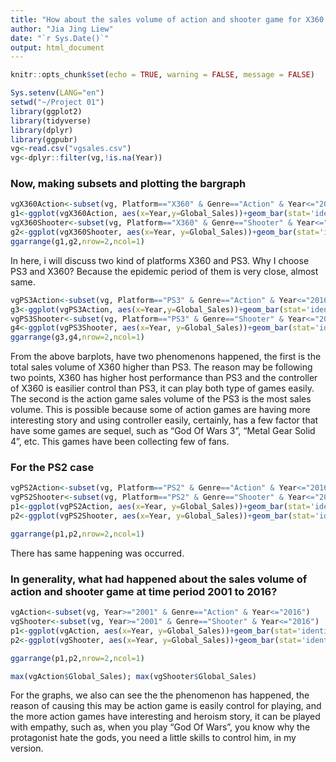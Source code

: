 ---
title: "How about the sales volume of action and shooter game for X360 and PS3? "
author: "Jia Jing Liew"
date: "`r Sys.Date()`"
output: html_document
---

```{r setup, include=FALSE}
knitr::opts_chunk$set(echo = TRUE, warning = FALSE, message = FALSE)
```

```{r, include = TRUE}
Sys.setenv(LANG="en")
setwd("~/Project 01")
library(ggplot2)
library(tidyverse)
library(dplyr)
library(ggpubr)
vg<-read.csv("vgsales.csv")
vg<-dplyr::filter(vg,!is.na(Year))
```

### Now, making subsets and plotting the bargraph
```{r, echo = FALSE}
vgX360Action<-subset(vg, Platform=="X360" & Genre=="Action" & Year<="2016" & Year>"2005")
g1<-ggplot(vgX360Action, aes(x=Year,y=Global_Sales))+geom_bar(stat='identity',color='lightblue')+labs(x='Year',y='Sales',title="Sales Volume of Action Game", tag="X360")+theme(axis.text.x = element_text(angle = 45, vjust = 1, hjust = 1, size = 12),axis.text.y = element_text(vjust = 1, hjust = 1, size = 12))+geom_text(aes(x=1,y=40),label=sum(vgX360Action$Global_Sales))
vgX360Shooter<-subset(vg, Platform=="X360" & Genre=="Shooter" & Year<="2016" & Year>"2005")
g2<-ggplot(vgX360Shooter, aes(x=Year, y=Global_Sales))+geom_bar(stat='identity',color='lightgreen')+labs(x='Year',y='Sales',title="Sales Volume of Shooter Game", tag="X360")+theme(axis.text.x = element_text(angle = 45, vjust = 1, hjust = 1, size = 12),axis.text.y = element_text(vjust = 1, hjust = 1, size = 12))+geom_text(aes(x=1,y=40),label=sum(vgX360Shooter$Global_Sales))
ggarrange(g1,g2,nrow=2,ncol=1)
```

In here, i will discuss two kind of platforms X360 and PS3. Why I choose PS3 and X360? Because the epidemic period of them is very close, almost same.
```{r, echo = FALSE}
vgPS3Action<-subset(vg, Platform=="PS3" & Genre=="Action" & Year<="2016" & Year>"2005")
g3<-ggplot(vgPS3Action, aes(x=Year,y=Global_Sales))+geom_bar(stat='identity',color='blue')+labs(x='Year',y='Sales',title="Sales Volume of Action Game", tag="PS3")+theme(axis.text.x = element_text(angle = 45, vjust = 1, hjust = 1, size = 12),axis.text.y = element_text(vjust = 1, hjust = 1, size = 12))+geom_text(aes(x=1,y=40),label=sum(vgPS3Action$Global_Sales))
vgPS3Shooter<-subset(vg, Platform=="PS3" & Genre=="Shooter" & Year<="2016" & Year>"2005")
g4<-ggplot(vgPS3Shooter, aes(x=Year, y=Global_Sales))+geom_bar(stat='identity',color='green')+labs(x='Year',y='Sales',title="Sales Volume of Shooter Game", tag="PS3")+theme(axis.text.x = element_text(angle = 45, vjust = 1, hjust = 1, size = 12),axis.text.y = element_text(vjust = 1, hjust = 1, size = 12))+geom_text(aes(x=1,y=40),label=sum(vgPS3Shooter$Global_Sales))
ggarrange(g3,g4,nrow=2,ncol=1)
```

From the above barplots, have two phenomenons happened, the first is the total sales volume of X360 higher than PS3. The reason may be following two points, X360 has higher host performance than PS3 and the controller of X360 is easilier control than PS3, it can play both type of games easily. The second is the action game sales volume of the PS3 is the most sales volume. This is possible because some of action games are having more interesting story and using controller easily, certainly, has a few factor that have some games are sequel, such as "God Of Wars 3", "Metal Gear Solid 4", etc. This games have been collecting few of fans.

### For the PS2 case
```{r, echo = FALSE}
vgPS2Action<-subset(vg, Platform=="PS2" & Genre=="Action" & Year<="2016")
vgPS2Shooter<-subset(vg, Platform=="PS2" & Genre=="Shooter" & Year<="2016")
p1<-ggplot(vgPS2Action, aes(x=Year, y=Global_Sales))+geom_bar(stat='identity',color='lightblue')+labs(x='Year',y='Sales',title="Sales Volume of Action Game")+theme(axis.text.x = element_text(angle = 45, vjust = 1, hjust = 1, size = 12),axis.text.y = element_text(vjust = 1, hjust = 1, size = 12))+geom_text(aes(x=1,y=40),label=sum(vgPS2Action$Global_Sales))
p2<-ggplot(vgPS2Shooter, aes(x=Year, y=Global_Sales))+geom_bar(stat='identity',color='lightgreen')+theme(axis.text.x = element_text(angle = 45, vjust = 1, hjust = 1, size = 12),axis.text.y = element_text(vjust = 1, hjust = 1, size = 12))+labs(x='Year',y='Sales',title="Sales Volume of Shooter Game")+geom_text(aes(x=1,y=40),label=sum(vgPS2Shooter$Global_Sales))

ggarrange(p1,p2,nrow=2,ncol=1)

```

There has same happening was occurred.

### In generality, what had happened about the sales volume of action and shooter game at time period 2001 to 2016?
```{r, echo = FALSE}
vgAction<-subset(vg, Year>="2001" & Genre=="Action" & Year<="2016")
vgShooter<-subset(vg, Year>="2001" & Genre=="Shooter" & Year<="2016")
p1<-ggplot(vgAction, aes(x=Year, y=Global_Sales))+geom_bar(stat='identity',color='lightblue')+labs(x='Year',y='Sales',title="Sales Volume of Action Game")+theme(axis.text.x = element_text(angle = 45, vjust = 1, hjust = 1, size = 12),axis.text.y = element_text(vjust = 1, hjust = 1, size = 12))+geom_text(aes(x=1,y=150),label=sum(vgAction$Global_Sales))
p2<-ggplot(vgShooter, aes(x=Year, y=Global_Sales))+geom_bar(stat='identity',color='lightgreen')+theme(axis.text.x = element_text(angle = 45, vjust = 1, hjust = 1, size = 12),axis.text.y = element_text(vjust = 1, hjust = 1, size = 12))+labs(x='Year',y='Sales',title="Sales Volume of Shooter Game")+geom_text(aes(x=1,y=100),label=sum(vgShooter$Global_Sales))

ggarrange(p1,p2,nrow=2,ncol=1)

max(vgAction$Global_Sales); max(vgShooter$Global_Sales)
```

For the graphs, we also can see the the phenomenon has happened, the reason of causing this may be action game is easily control for playing, and the more action games have interesting and heroism story, it can be played with empathy, such as, when you play "God Of Wars", you know why the protagonist hate the gods, you need a little skills to control him, in
my version.